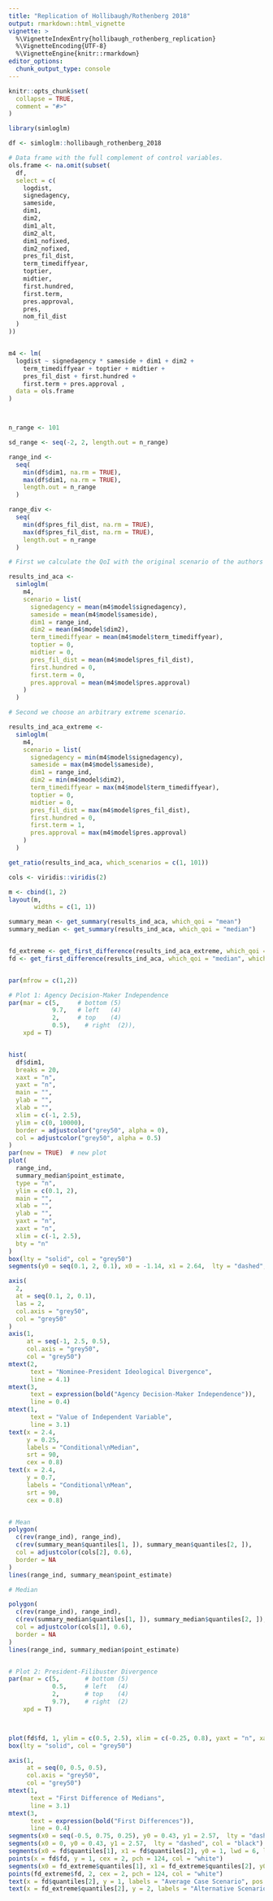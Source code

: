 ```yaml
---
title: "Replication of Hollibaugh/Rothenberg 2018"
output: rmarkdown::html_vignette
vignette: >
  %\VignetteIndexEntry{hollibaugh_rothenberg_replication}
  %\VignetteEncoding{UTF-8}
  %\VignetteEngine{knitr::rmarkdown}
editor_options: 
  chunk_output_type: console
---
```


```r
knitr::opts_chunk$set(
  collapse = TRUE,
  comment = "#>"
)
```

```r
library(simloglm)
```


```r
df <- simloglm::hollibaugh_rothenberg_2018

# Data frame with the full complement of control variables.
ols.frame <- na.omit(subset(
  df,
  select = c(
    logdist,
    signedagency,
    sameside,
    dim1,
    dim2,
    dim1_alt,
    dim2_alt,
    dim1_nofixed,
    dim2_nofixed,
    pres_fil_dist,
    term_timediffyear,
    toptier,
    midtier,
    first.hundred,
    first.term,
    pres.approval,
    pres,
    nom_fil_dist
  )
))


m4 <- lm(
  logdist ~ signedagency * sameside + dim1 + dim2 +
    term_timediffyear + toptier + midtier +
    pres_fil_dist + first.hundred +
    first.term + pres.approval ,
  data = ols.frame
)



n_range <- 101

sd_range <- seq(-2, 2, length.out = n_range)

range_ind <-
  seq(
    min(df$dim1, na.rm = TRUE),
    max(df$dim1, na.rm = TRUE),
    length.out = n_range
  )

range_div <-
  seq(
    min(df$pres_fil_dist, na.rm = TRUE),
    max(df$pres_fil_dist, na.rm = TRUE),
    length.out = n_range
  )

# First we calculate the QoI with the original scenario of the authors

results_ind_aca <-
  simloglm(
    m4,
    scenario = list(
      signedagency = mean(m4$model$signedagency),
      sameside = mean(m4$model$sameside),
      dim1 = range_ind,
      dim2 = mean(m4$model$dim2),
      term_timediffyear = mean(m4$model$term_timediffyear),
      toptier = 0,
      midtier = 0,
      pres_fil_dist = mean(m4$model$pres_fil_dist),
      first.hundred = 0,
      first.term = 0,
      pres.approval = mean(m4$model$pres.approval)
    )
  )

# Second we choose an arbitrary extreme scenario.

results_ind_aca_extreme <-
  simloglm(
    m4,
    scenario = list(
      signedagency = min(m4$model$signedagency),
      sameside = max(m4$model$sameside),
      dim1 = range_ind,
      dim2 = min(m4$model$dim2),
      term_timediffyear = max(m4$model$term_timediffyear),
      toptier = 0,
      midtier = 0,
      pres_fil_dist = max(m4$model$pres_fil_dist),
      first.hundred = 0,
      first.term = 1,
      pres.approval = max(m4$model$pres.approval)
    )
  )

get_ratio(results_ind_aca, which_scenarios = c(1, 101))
```

```r

cols <- viridis::viridis(2)

m <- cbind(1, 2)
layout(m,
       widths = c(1, 1))

summary_mean <- get_summary(results_ind_aca, which_qoi = "mean")
summary_median <- get_summary(results_ind_aca, which_qoi = "median")


fd_extreme <- get_first_difference(results_ind_aca_extreme, which_qoi = "median", which_scenarios = c(1, 101))
fd <- get_first_difference(results_ind_aca, which_qoi = "median", which_scenarios = c(1, 101))


par(mfrow = c(1,2))

# Plot 1: Agency Decision-Maker Independence
par(mar = c(5,     # bottom (5)
            9.7,   # left   (4)
            2,     # top    (4)
            0.5),    # right  (2)),
    xpd = T)


hist(
  df$dim1,
  breaks = 20,
  xaxt = "n",
  yaxt = "n",
  main = "",
  ylab = "",
  xlab = "",
  xlim = c(-1, 2.5),
  ylim = c(0, 10000),
  border = adjustcolor("grey50", alpha = 0),
  col = adjustcolor("grey50", alpha = 0.5)
)
par(new = TRUE)  # new plot
plot(
  range_ind,
  summary_median$point_estimate,
  type = "n",
  ylim = c(0.1, 2),
  main = "",
  xlab = "",
  ylab = "",
  yaxt = "n",
  xaxt = "n",
  xlim = c(-1, 2.5),
  bty = "n"
)
box(lty = "solid", col = "grey50")
segments(y0 = seq(0.1, 2, 0.1), x0 = -1.14, x1 = 2.64,  lty = "dashed", col = "grey90")

axis(
  2,
  at = seq(0.1, 2, 0.1),
  las = 2,
  col.axis = "grey50",
  col = "grey50"
)
axis(1,
     at = seq(-1, 2.5, 0.5),
     col.axis = "grey50",
     col = "grey50")
mtext(2,
      text = "Nominee-President Ideological Divergence",
      line = 4.1)
mtext(3,
      text = expression(bold("Agency Decision-Maker Independence")),
      line = 0.4)
mtext(1,
      text = "Value of Independent Variable",
      line = 3.1)
text(x = 2.4,
     y = 0.25,
     labels = "Conditional\nMedian",
     srt = 90,
     cex = 0.8)
text(x = 2.4,
     y = 0.7,
     labels = "Conditional\nMean",
     srt = 90,
     cex = 0.8)


# Mean
polygon(
  c(rev(range_ind), range_ind),
  c(rev(summary_mean$quantiles[1, ]), summary_mean$quantiles[2, ]),
  col = adjustcolor(cols[2], 0.6),
  border = NA
)
lines(range_ind, summary_mean$point_estimate)

# Median

polygon(
  c(rev(range_ind), range_ind),
  c(rev(summary_median$quantiles[1, ]), summary_median$quantiles[2, ]),
  col = adjustcolor(cols[1], 0.6),
  border = NA
)
lines(range_ind, summary_median$point_estimate)


# Plot 2: President-Filibuster Divergence
par(mar = c(5,       # bottom (5)
            0.5,     # left   (4)
            2,       # top    (4)
            9.7),    # right  (2)
    xpd = T)



plot(fd$fd, 1, ylim = c(0.5, 2.5), xlim = c(-0.25, 0.8), yaxt = "n", xaxt = "n", xlab = "", bty = "n", ylab = "", type = "n")
box(lty = "solid", col = "grey50")

axis(1,
     at = seq(0, 0.5, 0.5),
     col.axis = "grey50",
     col = "grey50")
mtext(1,
      text = "First Difference of Medians",
      line = 3.1)
mtext(3,
      text = expression(bold("First Differences")),
      line = 0.4)
segments(x0 = seq(-0.5, 0.75, 0.25), y0 = 0.43, y1 = 2.57,  lty = "dashed", col = "grey90")
segments(x0 = 0, y0 = 0.43, y1 = 2.57,  lty = "dashed", col = "black")
segments(x0 = fd$quantiles[1], x1 = fd$quantiles[2], y0 = 1, lwd = 6, lend = 1, col = viridis::viridis(2)[1])
points(x = fd$fd, y = 1, cex = 2, pch = 124, col = "white")
segments(x0 = fd_extreme$quantiles[1], x1 = fd_extreme$quantiles[2], y0 = 2, lwd = 6, lend = 1, col = viridis::viridis(2)[1])
points(fd_extreme$fd, 2, cex = 2, pch = 124, col = "white")
text(x = fd$quantiles[2], y = 1, labels = "Average Case Scenario", pos = 4)
text(x = fd_extreme$quantiles[2], y = 2, labels = "Alternative Scenario", pos = 4)

```

